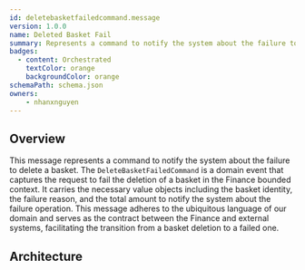 ```yaml
---
id: deletebasketfailedcommand.message
version: 1.0.0
name: Deleted Basket Fail
summary: Represents a command to notify the system about the failure to delete a basket
badges:
  - content: Orchestrated
    textColor: orange
    backgroundColor: orange
schemaPath: schema.json
owners:
    - nhanxnguyen
---
```


## Overview

This message represents a command to notify the system about the failure to delete a basket. The `DeleteBasketFailedCommand` is a domain event that captures the request to fail the deletion of a basket in the Finance bounded context. It carries the necessary value objects including the basket identity, the failure reason, and the total amount to notify the system about the failure operation. This message adheres to the ubiquitous language of our domain and serves as the contract between the Finance and external systems, facilitating the transition from a basket deletion to a failed one.

## Architecture

<NodeGraph />
